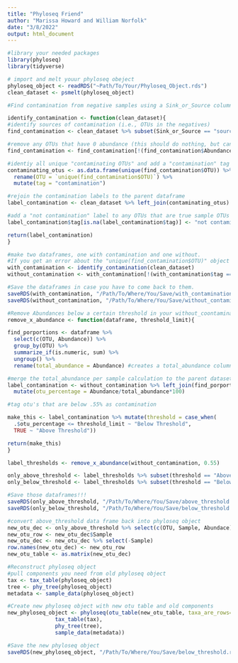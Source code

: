 ```yaml
---
title: "Phyloseq Friend"
author: "Marissa Howard and William Norfolk"
date: "3/8/2022"
output: html_document
---
```


```r
#library your needed packages 
library(phyloseq)
library(tidyverse)

# import and melt youur phyloseq obeject
phyloseq_object <- readRDS("~Path/To/Your/Phyloseq_Object.rds")
clean_dataset <- psmelt(phyloseq_object)
```


```r
#Find contamination from negative samples using a Sink_or_Source column found in the metadata map

identify_contamination <- function(clean_dataset){
#identify sources of contamination (i.e., OTUs in the negatives)
find_contamination <- clean_dataset %>% subset(Sink_or_Source == "source")

#remove any OTUs that have 0 abundance (this should do nothing, but can modify the ZERO value if a higher threshold is desired)
find_contamination <- find_contamination[!(find_contamination$Abundance == 0), ] 

#identiy all unique "contaminating OTUs" and add a "contamination" tag column to the dataset
contaminating_otus <- as.data.frame(unique(find_contamination$OTU)) %>%
  rename(OTU = `unique(find_contamination$OTU)`) %>%
  mutate(tag = "contamination")

#rejoin the contamination labels to the parent dataframe
label_contamination <- clean_dataset %>% left_join(contaminating_otus)

#add a "not contamination" label to any OTUs that are true sample OTUs
label_contamination$tag[is.na(label_contamination$tag)] <- "not contamination"

return(label_contamination)
}

```

```r
#make two dataframes, one with contamination and one without. 
#If you get an error about the "unique(find_contamination$OTU)" object not being found, it is because the rename command in base R has been overridden by one of your packages. You'll have to restart R and use only the packages needed for this script.
with_contamination <- identify_contamination(clean_dataset)
without_contamination <- with_contamination[!(with_contamination$tag == "contamination"), ]

#Save the dataframes in case you have to come back to them.
saveRDS(with_contamination, "/Path/To/Where/You/Save/with_contamination.rds")
saveRDS(without_contamination, "/Path/To/Where/You/Save/without_contamination.rds")
```

```r
#Remove Abundances below a certain threshold in your without_coontamination dataframe
remove_x_abundance <- function(dataframe, threshold_limit){

find_porportions <- dataframe %>% 
  select(c(OTU, Abundance)) %>%
  group_by(OTU) %>%
  summarize_if(is.numeric, sum) %>%
  ungroup() %>%
  rename(total_abundance = Abundance) #creates a total_abundance column to join to the parent dataset

#merge the total_abundance per sample calculation to the parent dataset then transform these values into a percentage
label_contamination <- without_contamination %>% left_join(find_porportions) %>%
  mutate(otu_percentage = Abundance/total_abundance*100)

#tag otu's that are below .55% as contamination

make_this <- label_contamination %>% mutate(threshold = case_when(
  .$otu_percentage <= threshold_limit ~ "Below Threshold",
  TRUE ~ "Above Threshold"))

return(make_this)
}

label_thresholds <- remove_x_abundance(without_contamination, 0.55)

only_above_threshold <- label_thresholds %>% subset(threshold == "Above Threshold")
only_below_threshold <- label_thresholds %>% subset(threshold == "Below Threshold")

#Save those dataframes!!!
saveRDS(only_above_threshold, "/Path/To/Where/You/Save/above_threshold.rds")
saveRDS(only_below_threshold, "/Path/To/Where/You/Save/below_threshold.rds")
```

```r
#convert above_threshold data frame back into phyloseq object
new_otu_dec <- only_above_threshold %>% select(c(OTU, Sample, Abundace)) %>% pivot_wider(names_from = "OTU", values_from = "Abundance") 
new_otu_row <- new_otu_dec$Sample
new_otu_dec <- new_otu_dec %>% select(-Sample)
row.names(new_otu_dec) <- new_otu_row
new_otu_table <- as.matrix(new_otu_dec)

```

```r
#Reconstruct phyloseq object 
#pull components you need from old phyloseq object
tax <- tax_table(phyloseq_object)
tree <- phy_tree(phyloseq_object)
metadata <- sample_data(phyloseq_object)

#Create new phyloseq object with new otu table and old components
new_phyloseq_object <- phyloseq(otu_table(new_otu_table, taxa_are_rows=FALSE),
               tax_table(tax),
               phy_tree(tree),
               sample_data(metadata))

#Save the new phyloseq object 
saveRDS(new_phyloseq_object, "/Path/To/Where/You/Save/below_threshold.rds")
```
